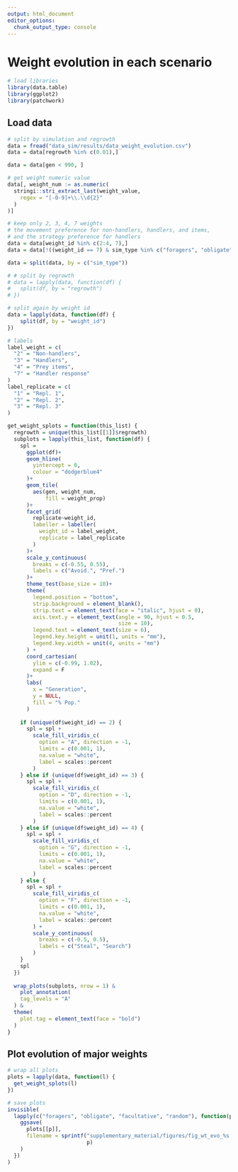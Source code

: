 ```yaml
---
output: html_document
editor_options: 
  chunk_output_type: console
---
```


# Weight evolution in each scenario

```r
# load libraries
library(data.table)
library(ggplot2)
library(patchwork)
```

## Load data

```r
# split by simulation and regrowth
data = fread("data_sim/results/data_weight_evolution.csv")
data = data[regrowth %in% c(0.01),]

data = data[gen < 990, ]

# get weight numeric value
data[, weight_num := as.numeric(
  stringi::stri_extract_last(weight_value,
    regex = "[-0-9]+\\.\\d{2}"
  )
)]

# keep only 2, 3, 4, 7 weights
# the movement preference for non-handlers, handlers, and items,
# and the strategy preference for handlers
data = data[weight_id %in% c(2:4, 7),]
data = data[!((weight_id == 7) & sim_type %in% c("foragers", "obligate")),]

data = split(data, by = c("sim_type"))

# # split by regrowth
# data = lapply(data, function(df) {
#   split(df, by = "regrowth")
# })

# split again by weight id
data = lapply(data, function(df) {
    split(df, by = "weight_id")
})
```

```r
# labels
label_weight = c(
  "2" = "Non-handlers",
  "3" = "Handlers",
  "4" = "Prey items",
  "7" = "Handler response"
)
label_replicate = c(
  "1" = "Repl. 1",
  "2" = "Repl. 2",
  "3" = "Repl. 3"
)

get_weight_splots = function(this_list) {
  regrowth = unique(this_list[[1]]$regrowth)
  subplots = lapply(this_list, function(df) {
    spl = 
      ggplot(df)+
      geom_hline(
        yintercept = 0,
        colour = "dodgerblue4"
      )+
      geom_tile(
        aes(gen, weight_num,
            fill = weight_prop)
      )+
      facet_grid(
        replicate~weight_id,
        labeller = labeller(
          weight_id = label_weight,
          replicate = label_replicate
        )
      )+
      scale_y_continuous(
        breaks = c(-0.55, 0.55),
        labels = c("Avoid.", "Pref.")
      )+
      theme_test(base_size = 10)+
      theme(
        legend.position = "bottom",
        strip.background = element_blank(),
        strip.text = element_text(face = "italic", hjust = 0),
        axis.text.y = element_text(angle = 90, hjust = 0.5,
                                   size = 10),
        legend.text = element_text(size = 6),
        legend.key.height = unit(1, units = "mm"),
        legend.key.width = unit(4, units = "mm")
      ) +
      coord_cartesian(
        ylim = c(-0.99, 1.02),
        expand = F
      )+
      labs(
        x = "Generation",
        y = NULL,
        fill = "% Pop."
      )
    
    if (unique(df$weight_id) == 2) {
      spl = spl +
        scale_fill_viridis_c(
          option = "A", direction = -1,
          limits = c(0.001, 1),
          na.value = "white",
          label = scales::percent
        )
    } else if (unique(df$weight_id) == 3) {
      spl = spl +
        scale_fill_viridis_c(
          option = "D", direction = -1,
          limits = c(0.001, 1),
          na.value = "white",
          label = scales::percent
        )
    } else if (unique(df$weight_id) == 4) {
      spl = spl +
        scale_fill_viridis_c(
          option = "G", direction = -1,
          limits = c(0.001, 1),
          na.value = "white",
          label = scales::percent
        )
    } else {
      spl = spl +
        scale_fill_viridis_c(
          option = "F", direction = -1,
          limits = c(0.001, 1),
          na.value = "white",
          label = scales::percent
        ) +
        scale_y_continuous(
          breaks = c(-0.5, 0.5),
          labels = c("Steal", "Search")
        )
    }
    spl
  })
  
  wrap_plots(subplots, nrow = 1) &
    plot_annotation(
    tag_levels = "A"
  ) &
  theme(
    plot.tag = element_text(face = "bold")
  )
}

```

## Plot evolution of major weights

```r
# wrap all plots
plots = lapply(data, function(l) {
  get_weight_splots(l)
})

# save plots
invisible(
  lapply(c("foragers", "obligate", "facultative", "random"), function(p) {
    ggsave(
      plots[[p]],
      filename = sprintf("supplementary_material/figures/fig_wt_evo_%s.png",
                         p)
    )
  })
)
```

